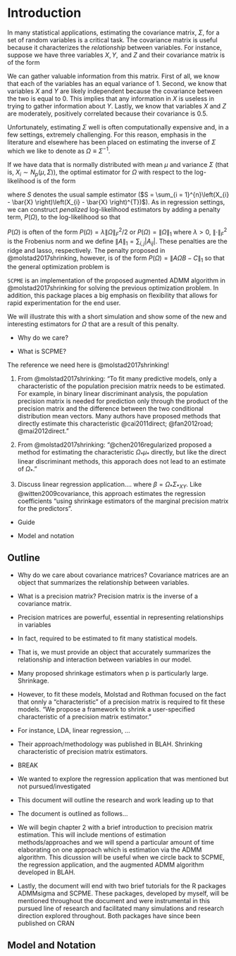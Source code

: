 
# Introduction {#intro}

In many statistical applications, estimating the covariance matrix, $\Sigma$, for a set of random variables is a critical task. The covariance matrix is useful because it characterizes the *relationship* between variables. For instance, suppose we have three variables $X, Y, \mbox{ and } Z$ and their covariance matrix is of the form

\begin{equation}
\Sigma_{xyz} = \begin{pmatrix}
1 & 0 & 0.5 \\ 
0 & 1 & 0 \\ 
0.5 & 0 & 1
\end{pmatrix}
(\#eq:ex)\notag
\end{equation}

We can gather valuable information from this matrix. First of all, we know that each of the variables has an equal variance of 1. Second,  we know that variables $X$ and $Y$ are likely independent because the covariance between the two is equal to 0. This implies that any information in $X$ is useless in trying to gather information about $Y$. Lastly, we know that variables $X$ and $Z$ are moderately, positively correlated because their covariance is 0.5.

Unfortunately, estimating $\Sigma$ well is often computationally expensive and, in a few settings, extremely challenging. For this reason, emphasis in the literature and elsewhere has been placed on estimating the inverse of $\Sigma$ which we like to denote as $\Omega \equiv \Sigma^{-1}$.

If we have data that is normally distributed with mean $\mu$ and variance $\Sigma$ (that is, $X_{i} \sim N_{p}\left(\mu, \Sigma \right)$), the optimal estimator for $\Omega$ with respect to the log-likelihood is of the form

\begin{equation}
\hat{\Omega}^{MLE} = \arg\min_{\Omega \in S_{+}^{p}}\left\{ tr\left(S\Omega\right) - \log\left|\Omega\right| \right\}
(\#eq:mleoptim)\notag
\end{equation}

where $S$ denotes the usual sample estimator ($S = \sum_{i = 1}^{n}\left(X_{i} - \bar{X} \right)\left(X_{i} - \bar{X} \right)^{T})$). As in regression settings, we can construct *penalized* log-likelihood estimators by adding a penalty term, $P\left(\Omega\right)$, to the log-likelihood so that

\begin{equation}
\hat{\Omega} = \arg\min_{\Omega \in S_{+}^{p}}\left\{ tr\left(S\Omega\right) - \log\left|\Omega \right| + P\left( \Omega \right) \right\}
(\#eq:penoptim)\notag
\end{equation}

$P\left( \Omega \right)$ is often of the form $P\left(\Omega \right) = \lambda\|\Omega \|_{F}^{2}/2$ or $P\left(\Omega \right) = \|\Omega\|_{1}$ where $\lambda > 0$, $\left\|\cdot \right\|_{F}^{2}$ is the Frobenius norm and we define $\left\|A \right\|_{1} = \sum_{i, j} \left| A_{ij} \right|$. These penalties are the ridge and lasso, respectively. The penalty proposed in @molstad2017shrinking, however, is of the form $P\left(\Omega\right) = \left\|A\Omega B - C\right\|_{1}$ so that the general optimization problem is

\begin{equation}
\hat{\Omega} = \arg\min_{\Omega \in \mathbb{S}_{+}^{p}}\left\{ tr(S\Omega) - \log\left| \Omega \right| + \lambda\left\| A\Omega B - C \right\|_{1} \right\}
(\#eq:molstadeq)\notag
\end{equation}

`SCPME` is an implementation of the proposed augmented ADMM algorithm in @molstad2017shrinking for solving the previous optimization problem. In addition, this package places a big emphasis on flexibility that allows for rapid experimentation for the end user.

We will illustrate this with a short simulation and show some of the new and interesting estimators for $\Omega$ that are a result of this penalty.

- Why do we care?

- What is SCPME?

The reference we need here is @molstad2017shrinking!

1. From @molstad2017shrinking: "To fit many predictive models, only a characteristic of the population precision matrix needs to be estimated. For example, in binary linear discriminant analysis, the population precision matrix is needed for prediction only through the product of the precision matrix and the difference between the two conditional distribution mean vectors. Many authors have proposed methods that directly estimate this characteristic @cai2011direct; @fan2012road; @mai2012direct."

2. From @molstad2017shrinking: "@chen2016regularized proposed a method for estimating the characteristic $\Omega_{*}\mu_{*}$ directly, but like the direct linear discriminant methods, this apporach does not lead to an estimate of $\Omega_{*}$."

3. Discuss linear regression application.... where $\beta = \Omega_{*}\Sigma_{*XY}$. Like @witten2009covariance, this approach estimates the regression coefficients "using shrinkage estimators of the marginal precision matrix for the predictors".

- Guide

- Model and notation


## Outline


- Why do we care about covariance matrices? Covariance matrices are an object that summarizes the relationship between variables.

- What is a precision matrix? Precision matrix is the inverse of a covariance matrix.

- Precision matrices are powerful, essential in representing relationships in variables

- In fact, required to be estimated to fit many statistical models.

- That is, we must provide an object that accurately summarizes the relationship and interaction between variables in our model.

- Many proposed shrinkage estimators when p is particularly large. Shrinkage.

- However, to fit these models, Molstad and Rothman focused on the fact that onnly a "characteristic" of a precision matrix is required to fit these models. "We propose a framework to shrink a user-specified characteristic of a precision matrix estimator."

- For instance, LDA, linear regression, ...

- Their approach/methodology was published in BLAH. Shrinking characteristic of precision matrix estimators.

- BREAK

- We wanted to explore the regression application that was mentioned but not pursued/investigated

- This document will outline the research and work leading up to that

- The document is outlined as follows...

- We will begin chapter 2 with a brief introduction to precision matrix estimation. This will include mentions of estimation methods/approaches and we will spend a particular amount of time elaborating on one approach which is estimation via the ADMM algorithm. This dicussion will be useful when we circle back to SCPME, the regression application, and the augmented ADMM algorithm developed in BLAH.

- Lastly, the document will end with two brief tutorials for the R packages ADMMsigma and SCPME. These packages, developed by myself, will be mentioned throughout the document and were instrumental in this pursued line of research and facilitated many simulations and research direction explored throughout. Both packages have since been published on CRAN


## Model and Notation
